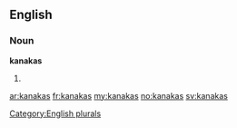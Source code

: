 ==English==

===Noun===
'''kanakas'''

# {{plural of|[[kanaka]]}}

[[Category:English plurals]]

[[ar:kanakas]]
[[fr:kanakas]]
[[my:kanakas]]
[[no:kanakas]]
[[sv:kanakas]]